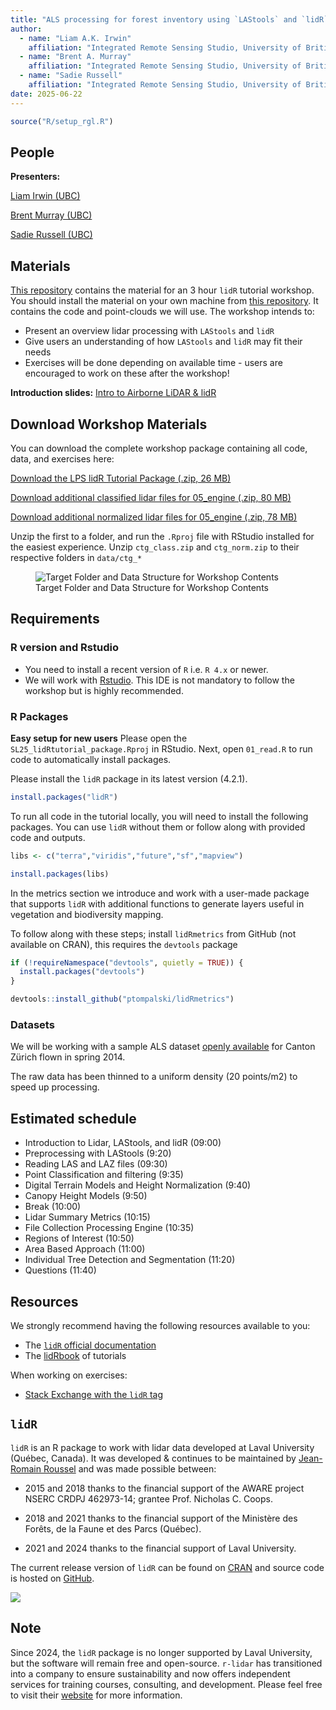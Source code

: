 ```yaml
---
title: "ALS processing for forest inventory using `LAStools` and `lidR`"
author:
  - name: "Liam A.K. Irwin"
    affiliation: "Integrated Remote Sensing Studio, University of British Columbia"
  - name: "Brent A. Murray"
    affiliation: "Integrated Remote Sensing Studio, University of British Columbia"
  - name: "Sadie Russell"
    affiliation: "Integrated Remote Sensing Studio, University of British Columbia"
date: 2025-06-22
---
```


```r
source("R/setup_rgl.R")
```

## People

**Presenters:**

[Liam Irwin (UBC)](https://www.researchgate.net/profile/Liam-Irwin-3)

[Brent Murray (UBC)](https://www.researchgate.net/profile/Brent-Murray-4)

[Sadie Russell (UBC)]()

## Materials

[This repository](https://github.com/liamirwin/SL25_lidRtutorial) contains the material for an 3 hour `lidR` tutorial workshop. You should install the material on your own machine from [this repository](https://github.com/liamirwin/SL25_lidRtutorial). It contains the code and point-clouds we will use. The workshop intends to:

-   Present an overview lidar processing with `LAStools` and `lidR`
-   Give users an understanding of how `LAStools` and `lidR` may fit their needs
-   Exercises will be done depending on available time - users are encouraged to work on these after the workshop!

::: callout-tip
**Introduction slides:** [Intro to Airborne LiDAR & lidR](LPS_lidR_LiDAR_Intro.html)
:::

## Download Workshop Materials

You can download the complete workshop package containing all code, data, and exercises here:

[Download the LPS lidR Tutorial Package (.zip, 26 MB)](./LPS_lidRtutorial_package.zip)

[Download additional classified lidar files for 05_engine (.zip, 80 MB)](./ctg_class.zip)

[Download additional normalized lidar files for 05_engine (.zip, 78 MB)](./ctg_norm.zip)

Unzip the first to a folder, and run the `.Rproj` file with RStudio installed for the easiest experience. Unzip `ctg_class.zip` and `ctg_norm.zip` to their respective folders in `data/ctg_*`

![Target Folder and Data Structure for Workshop Contents](img/folder_structure.png)

## Requirements

### R version and Rstudio

-   You need to install a recent version of `R` i.e. `R 4.x` or newer.
-   We will work with [Rstudio](https://www.rstudio.com/). This IDE is not mandatory to follow the workshop but is highly recommended.

### R Packages

::: callout-tip
**Easy setup for new users** Please open the `SL25_lidRtutorial_package.Rproj` in RStudio. Next, open `01_read.R` to run code to automatically install packages.
:::

Please install the `lidR` package in its latest version (4.2.1).

``` r
install.packages("lidR")
```

To run all code in the tutorial locally, you will need to install the following packages. You can use `lidR` without them or follow along with provided code and outputs.

``` r
libs <- c("terra","viridis","future","sf","mapview")

install.packages(libs)
```

In the metrics section we introduce and work with a user-made package that supports `lidR` with additional functions to generate layers useful in vegetation and biodiversity mapping.

To follow along with these steps; install `lidRmetrics` from GitHub (not available on CRAN), this requires the `devtools` package

``` r
if (!requireNamespace("devtools", quietly = TRUE)) {
  install.packages("devtools")
}

devtools::install_github("ptompalski/lidRmetrics")
```

### Datasets

We will be working with a sample ALS dataset [openly available](https://geolion.zh.ch/geodatensatz/show?nbid=2618 "Data Description and Access") for Canton Zürich flown in spring 2014.

The raw data has been thinned to a uniform density (20 points/m2) to speed up processing.

## Estimated schedule {.smaller}

-   Introduction to Lidar, LAStools, and lidR (09:00)
-   Preprocessing with LAStools (9:20)
-   Reading LAS and LAZ files (09:30)
-   Point Classification and filtering (9:35)
-   Digital Terrain Models and Height Normalization (9:40)
-   Canopy Height Models (9:50)
-   Break (10:00)
-   Lidar Summary Metrics (10:15)
-   File Collection Processing Engine (10:35)
-   Regions of Interest (10:50)
-   Area Based Approach (11:00)
-   Individual Tree Detection and Segmentation (11:20)
-   Questions (11:40)

## Resources

We strongly recommend having the following resources available to you:

-   The [`lidR` official documentation](https://cran.r-project.org/web/packages/lidR/lidR.pdf)
-   The [lidRbook](https://r-lidar.github.io/lidRbook/) of tutorials

When working on exercises:

-   [Stack Exchange with the `lidR` tag](https://gis.stackexchange.com/questions/tagged/lidr)

## `lidR`

`lidR` is an R package to work with lidar data developed at Laval University (Québec, Canada). It was developed & continues to be maintained by [Jean-Romain Roussel](https://github.com/Jean-Romain) and was made possible between:

-   2015 and 2018 thanks to the financial support of the AWARE project NSERC CRDPJ 462973-14; grantee Prof. Nicholas C. Coops.

-   2018 and 2021 thanks to the financial support of the Ministère des Forêts, de la Faune et des Parcs (Québec).

-   2021 and 2024 thanks to the financial support of Laval University.

The current release version of `lidR` can be found on [CRAN](https://cran.r-project.org/web/packages/lidR/) and source code is hosted on [GitHub](https://github.com/r-lidar/lidR).

::: callout-note
![](img/rlidar_banner.png)

## Note

Since 2024, the `lidR` package is no longer supported by Laval University, but the software will remain free and open-source. `r-lidar` has transitioned into a company to ensure sustainability and now offers independent services for training courses, consulting, and development. Please feel free to visit their [website](https://www.r-lidar.com/) for more information.
:::
